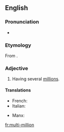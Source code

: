 ==English==

===Pronunciation===
* {{a|US}} {{IPA|/ˌmʌltiˈmɪljən/|/ˌmʌltaɪˈmɪljən/}}

===Etymology===
From {{prefix|multi|million}}.

===Adjective===
{{en-adj|-}}

# Having several [[million]]s.

====Translations====
{{trans-top|having several millions}}
* French: {{t+|fr|multi-million}}
* Italian: {{t-|it|multi-millione}}
{{trans-mid}}
* Manx: {{t-|gv|yl-villioonagh}}
{{trans-bottom}}

[[fr:multi-million]]